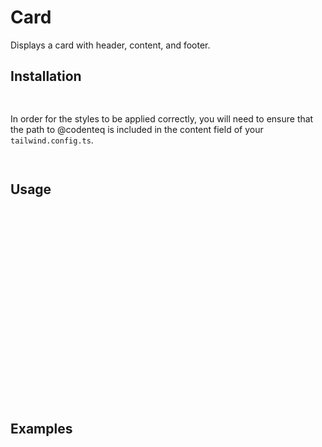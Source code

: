 

<Meta of={CardStories} />

# Card

Displays a card with header, content, and footer.

<Canvas of={CardStories.Primary} />

## Installation

```bash
npm i @codenteq/interfeys
```

In order for the styles to be applied correctly, you will need to ensure that the path to @codenteq is included in the content field of your `tailwind.config.ts`.
```typescript
'./node_modules/@codenteq/**/*.{js,ts,jsx,tsx}'
```

## Usage

```typescript
import {
  Card,
  CardContent,
  CardDescription,
  CardFooter,
  CardHeader,
  CardTitle,
} from '@codenteq/interfeys';

```

```typescript
<Card>
  <CardHeader>
    <CardTitle>Card Title</CardTitle>
    <CardDescription>Card Description</CardDescription>
  </CardHeader>
  <CardContent>
    <p>Card Content</p>
  </CardContent>
  <CardFooter>
    <p>Card Footer</p>
  </CardFooter>
</Card>
```

## Examples

<Canvas of={CardStories.Secondary} />